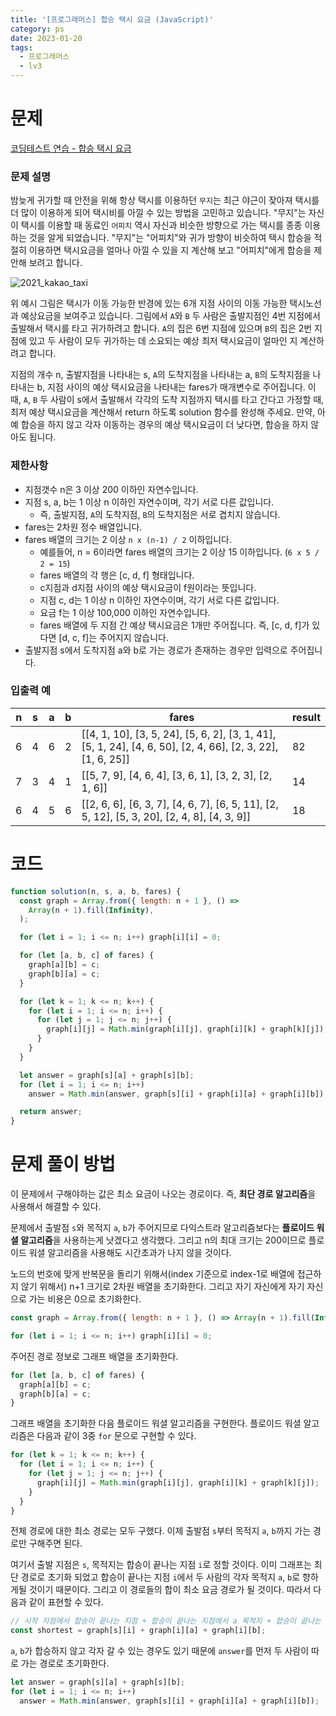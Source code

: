 ```yaml
---
title: '[프로그래머스] 합승 택시 요금 (JavaScript)'
category: ps
date: 2023-01-20
tags:
  - 프로그래머스
  - lv3
---
```


# 문제

[코딩테스트 연습 - 합승 택시 요금](https://school.programmers.co.kr/learn/courses/30/lessons/72413)

### 문제 설명

밤늦게 귀가할 때 안전을 위해 항상 택시를 이용하던 `무지`는 최근 야근이 잦아져 택시를 더 많이 이용하게 되어 택시비를 아낄 수 있는 방법을 고민하고 있습니다. "무지"는 자신이 택시를 이용할 때 동료인 `어피치` 역시 자신과 비슷한 방향으로 가는 택시를 종종 이용하는 것을 알게 되었습니다. "무지"는 "어피치"와 귀가 방향이 비슷하여 택시 합승을 적절히 이용하면 택시요금을 얼마나 아낄 수 있을 지 계산해 보고 "어피치"에게 합승을 제안해 보려고 합니다.

![2021_kakao_taxi](./image/2021_kakao_taxi_01.png)

위 예시 그림은 택시가 이동 가능한 반경에 있는 6개 지점 사이의 이동 가능한 택시노선과 예상요금을 보여주고 있습니다.
그림에서 `A`와 `B` 두 사람은 출발지점인 4번 지점에서 출발해서 택시를 타고 귀가하려고 합니다. `A`의 집은 6번 지점에 있으며 `B`의 집은 2번 지점에 있고 두 사람이 모두 귀가하는 데 소요되는 예상 최저 택시요금이 얼마인 지 계산하려고 합니다.

지점의 개수 n, 출발지점을 나타내는 s, `A`의 도착지점을 나타내는 a, `B`의 도착지점을 나타내는 b, 지점 사이의 예상 택시요금을 나타내는 fares가 매개변수로 주어집니다. 이때, `A`, `B` 두 사람이 s에서 출발해서 각각의 도착 지점까지 택시를 타고 간다고 가정할 때, 최저 예상 택시요금을 계산해서 return 하도록 solution 함수를 완성해 주세요.
만약, 아예 합승을 하지 않고 각자 이동하는 경우의 예상 택시요금이 더 낮다면, 합승을 하지 않아도 됩니다.

### 제한사항

- 지점갯수 n은 3 이상 200 이하인 자연수입니다.
- 지점 s, a, b는 1 이상 n 이하인 자연수이며, 각기 서로 다른 값입니다.
  - 즉, 출발지점, `A`의 도착지점, `B`의 도착지점은 서로 겹치지 않습니다.
- fares는 2차원 정수 배열입니다.
- fares 배열의 크기는 2 이상 `n x (n-1) / 2` 이하입니다.
  - 예를들어, n = 6이라면 fares 배열의 크기는 2 이상 15 이하입니다. (`6 x 5 / 2 = 15`)
  - fares 배열의 각 행은 [c, d, f] 형태입니다.
  - c지점과 d지점 사이의 예상 택시요금이 f원이라는 뜻입니다.
  - 지점 c, d는 1 이상 n 이하인 자연수이며, 각기 서로 다른 값입니다.
  - 요금 f는 1 이상 100,000 이하인 자연수입니다.
  - fares 배열에 두 지점 간 예상 택시요금은 1개만 주어집니다. 즉, [c, d, f]가 있다면 [d, c, f]는 주어지지 않습니다.
- 출발지점 s에서 도착지점 a와 b로 가는 경로가 존재하는 경우만 입력으로 주어집니다.

### 입출력 예

| n   | s   | a   | b   | fares                                                                                                       | result |
| --- | --- | --- | --- | ----------------------------------------------------------------------------------------------------------- | ------ |
| 6   | 4   | 6   | 2   | [[4, 1, 10], [3, 5, 24], [5, 6, 2], [3, 1, 41], [5, 1, 24], [4, 6, 50], [2, 4, 66], [2, 3, 22], [1, 6, 25]] | 82     |
| 7   | 3   | 4   | 1   | [[5, 7, 9], [4, 6, 4], [3, 6, 1], [3, 2, 3], [2, 1, 6]]                                                     | 14     |
| 6   | 4   | 5   | 6   | [[2, 6, 6], [6, 3, 7], [4, 6, 7], [6, 5, 11], [2, 5, 12], [5, 3, 20], [2, 4, 8], [4, 3, 9]]                 | 18     |

# 코드

```jsx
function solution(n, s, a, b, fares) {
  const graph = Array.from({ length: n + 1 }, () =>
    Array(n + 1).fill(Infinity),
  );

  for (let i = 1; i <= n; i++) graph[i][i] = 0;

  for (let [a, b, c] of fares) {
    graph[a][b] = c;
    graph[b][a] = c;
  }

  for (let k = 1; k <= n; k++) {
    for (let i = 1; i <= n; i++) {
      for (let j = 1; j <= n; j++) {
        graph[i][j] = Math.min(graph[i][j], graph[i][k] + graph[k][j]);
      }
    }
  }

  let answer = graph[s][a] + graph[s][b];
  for (let i = 1; i <= n; i++)
    answer = Math.min(answer, graph[s][i] + graph[i][a] + graph[i][b]);

  return answer;
}
```

# 문제 풀이 방법

이 문제에서 구해야하는 값은 최소 요금이 나오는 경로이다. 즉, **최단 경로 알고리즘**을 사용해서 해결할 수 있다.

문제에서 출발점 `s`와 목적지 `a`, `b`가 주어지므로 다익스트라 알고리즘보다는 **플로이드 워셜 알고리즘**을 사용하는게 낫겠다고 생각했다. 그리고 n의 최대 크기는 200이므로 플로이드 워셜 알고리즘을 사용해도 시간초과가 나지 않을 것이다.

노드의 번호에 맞게 반복문을 돌리기 위해서(index 기준으로 index-1로 배열에 접근하지 않기 위해서) n+1 크기로 2차원 배열을 초기화한다. 그리고 자기 자신에게 자기 자신으로 가는 비용은 0으로 초기화한다.

```jsx
const graph = Array.from({ length: n + 1 }, () => Array(n + 1).fill(Infinity));

for (let i = 1; i <= n; i++) graph[i][i] = 0;
```

주어진 경로 정보로 그래프 배열을 초기화한다.

```jsx
for (let [a, b, c] of fares) {
  graph[a][b] = c;
  graph[b][a] = c;
}
```

그래프 배열을 초기화한 다음 플로이드 워셜 알고리즘을 구현한다. 플로이드 워셜 알고리즘은 다음과 같이 3중 `for` 문으로 구현할 수 있다.

```jsx
for (let k = 1; k <= n; k++) {
  for (let i = 1; i <= n; i++) {
    for (let j = 1; j <= n; j++) {
      graph[i][j] = Math.min(graph[i][j], graph[i][k] + graph[k][j]);
    }
  }
}
```

전체 경로에 대한 최소 경로는 모두 구했다. 이제 출발점 `s`부터 목적지 `a`, `b`까지 가는 경로만 구해주면 된다.

여기서 출발 지점은 `s`, 목적지는 합승이 끝나는 지점 `i`로 정할 것이다. 이미 그래프는 최단 경로로 초기화 되었고 합승이 끝나는 지점 `i`에서 두 사람의 각자 목적지 `a`, `b`로 향하게될 것이기 때문이다. 그리고 이 경로들의 합이 최소 요금 경로가 될 것이다. 따라서 다음과 같이 표현할 수 있다.

```jsx
// 시작 지점에서 합승이 끝나는 지점 + 합승이 끝나는 지점에서 a 목적지 + 합승이 끝나는 지점에서 b 목적지
const shortest = graph[s][i] + graph[i][a] + graph[i][b];
```

`a`, `b`가 합승하지 않고 각자 갈 수 있는 경우도 있기 때문에 `answer`를 먼저 두 사람이 따로 가는 경로로 초기화한다.

```jsx
let answer = graph[s][a] + graph[s][b];
for (let i = 1; i <= n; i++)
  answer = Math.min(answer, graph[s][i] + graph[i][a] + graph[i][b]);
```
